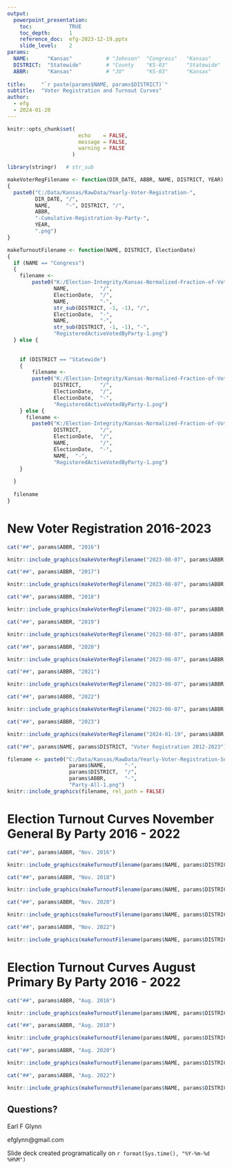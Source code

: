 ```yaml
---
output:
  powerpoint_presentation:
    toc:            TRUE
    toc_depth:      1       
    reference_doc:  efg-2023-12-19.pptx
    slide_level:    2
params:  
  NAME:      "Kansas"           # "Johnson"  "Congress"   "Kansas"
  DISTRICT:  "Statewide"        # "County    "KS-03"      "Statewide"
  ABBR:      "Kansas"           # "JO"       "KS-03"      "Kansas"
  
title:     "`r paste(params$NAME, params$DISTRICT)`"
subtitle:  "Voter Registration and Turnout Curves"
author:
  - efg
  - 2024-01-20
---
```


```r
knitr::opts_chunk$set(
                       echo    = FALSE,
                       message = FALSE,
                       warning = FALSE
                     )

library(stringr)   # str_sub

makeVoterRegFilename <- function(DIR_DATE, ABBR, NAME, DISTRICT, YEAR)
{
  paste0("C:/Data/Kansas/RawData/Yearly-Voter-Registration-",
         DIR_DATE, "/",
         NAME,     "-", DISTRICT, "/",
         ABBR,
         "-Cumulative-Registration-by-Party-",
         YEAR,
         ".png")
}

makeTurnoutFilename <- function(NAME, DISTRICT, ElectionDate)
{
  if (NAME == "Congress")
  {
    filename <-
        paste0("K:/Election-Integrity/Kansas-Normalized-Fraction-of-Voters/",
               NAME,          "/",
               ElectionDate,  "/",
               NAME,          "-",
               str_sub(DISTRICT, -1, -1), "/",
               ElectionDate,  "-",
               NAME,          "-",
               str_sub(DISTRICT, -1, -1), "-",
               "RegisteredActiveVotedByParty-1.png")
  } else {
  
  
    if (DISTRICT == "Statewide")
    {
        filename <-
        paste0("K:/Election-Integrity/Kansas-Normalized-Fraction-of-Voters/",
               DISTRICT,      "/",
               ElectionDate,  "/",
               ElectionDate,  "-",
               "RegisteredActiveVotedByParty-1.png")
    } else {
      filename <-
        paste0("K:/Election-Integrity/Kansas-Normalized-Fraction-of-Voters/",
               DISTRICT,      "/",
               ElectionDate,  "/",
               NAME,          "/",
               ElectionDate,  "-",
               NAME,  "-",
               "RegisteredActiveVotedByParty-1.png")
    }
    
  }
  
  filename
}
```
                  
# New Voter Registration 2016-2023

```r
cat("##", params$ABBR, "2016")
```
```r
knitr::include_graphics(makeVoterRegFilename("2023-08-07", params$ABBR, params$NAME, params$DISTRICT, 2016), rel_path = FALSE)
```

```r
cat("##", params$ABBR, "2017")
```
```r
knitr::include_graphics(makeVoterRegFilename("2023-08-07", params$ABBR, params$NAME, params$DISTRICT, 2017), rel_path = FALSE)
```

```r
cat("##", params$ABBR, "2018")
```
```r
knitr::include_graphics(makeVoterRegFilename("2023-08-07", params$ABBR, params$NAME, params$DISTRICT, 2018), rel_path = FALSE)
```

```r
cat("##", params$ABBR, "2019")
```
```r
knitr::include_graphics(makeVoterRegFilename("2023-08-07", params$ABBR, params$NAME, params$DISTRICT, 2019), rel_path = FALSE)
```

```r
cat("##", params$ABBR, "2020")
```
```r
knitr::include_graphics(makeVoterRegFilename("2023-08-07", params$ABBR, params$NAME, params$DISTRICT, 2020), rel_path = FALSE)
```

```r
cat("##", params$ABBR, "2021")
```
```r
knitr::include_graphics(makeVoterRegFilename("2023-08-07", params$ABBR, params$NAME, params$DISTRICT, 2021), rel_path = FALSE)
```

```r
cat("##", params$ABBR, "2022")
```
```r
knitr::include_graphics(makeVoterRegFilename("2023-08-07", params$ABBR, params$NAME, params$DISTRICT, 2022), rel_path = FALSE)
```

```r
cat("##", params$ABBR, "2023")
```
```r
knitr::include_graphics(makeVoterRegFilename("2024-01-19", params$ABBR, params$NAME, params$DISTRICT, 2023), rel_path = FALSE)
```           


```r
cat("##", params$NAME, params$DISTRICT, "Voter Registration 2012-2023")
```

```r
filename <- paste0("C:/Data/Kansas/RawData/Yearly-Voter-Registration-Summaries/",
                    params$NAME,      "-",
                    params$DISTRICT,  "/",
                    params$ABBR,      "-",
                    "Party-All-1.png")
knitr::include_graphics(filename, rel_path = FALSE)
```                                                         


# Election Turnout Curves November General By Party 2016 - 2022

```r
cat("##", params$ABBR, "Nov. 2016")
```
```r
knitr::include_graphics(makeTurnoutFilename(params$NAME, params$DISTRICT, "2016-11-08"), rel_path = FALSE)
```

```r
cat("##", params$ABBR, "Nov. 2018")
```
```r
knitr::include_graphics(makeTurnoutFilename(params$NAME, params$DISTRICT, "2018-11-06"), rel_path = FALSE)
```

```r
cat("##", params$ABBR, "Nov. 2020")
```
```r
knitr::include_graphics(makeTurnoutFilename(params$NAME, params$DISTRICT, "2020-11-03"), rel_path = FALSE)
```

```r
cat("##", params$ABBR, "Nov. 2022")
```
```r
knitr::include_graphics(makeTurnoutFilename(params$NAME, params$DISTRICT, "2022-11-08"), rel_path = FALSE)
```


# Election Turnout Curves August Primary By Party 2016 - 2022

```r
cat("##", params$ABBR, "Aug. 2016")
```
```r
knitr::include_graphics(makeTurnoutFilename(params$NAME, params$DISTRICT, "2016-08-02"), rel_path = FALSE)
```

```r
cat("##", params$ABBR, "Aug. 2018")
```
```r
knitr::include_graphics(makeTurnoutFilename(params$NAME, params$DISTRICT, "2018-08-07"), rel_path = FALSE)
```

```r
cat("##", params$ABBR, "Aug. 2020")
```
```r
knitr::include_graphics(makeTurnoutFilename(params$NAME, params$DISTRICT, "2020-08-04"), rel_path = FALSE)
```

```r
cat("##", params$ABBR, "Aug. 2022")
```
```r
knitr::include_graphics(makeTurnoutFilename(params$NAME, params$DISTRICT, "2022-08-02"), rel_path = FALSE)
```

## Questions?

 Earl F Glynn

 efglynn@gmail.com    
 
::: notes
Slide deck created programatically on `r format(Sys.time(), "%Y-%m-%d %H%M")`
:::



